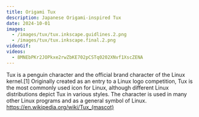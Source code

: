 ```yaml
---
title: Origami Tux
description: Japanese Origami-inspired Tux
date: 2024-10-01
images:
  - /images/tux/tux.inkscape.guidlines.2.png
  - /images/tux/tux.inkscape.final.2.png
videoGif:
videos:
  - 8MNEbPKr2JOPkxe2rwZbKE702pCSTq0202XNvf1XscZENA
---
```


Tux is a penguin character and the official brand character of the Linux kernel.[1] Originally created as an entry to a Linux logo competition, Tux is the most commonly used icon for Linux, although different Linux distributions depict Tux in various styles. The character is used in many other Linux programs and as a general symbol of Linux. 
https://en.wikipedia.org/wiki/Tux_(mascot)


